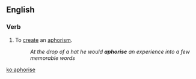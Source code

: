 ==English==

===Verb===
{{en-verb|aphoris|es}}

# To [[create]] an [[aphorism]].
#:''At the drop of a hat he would '''aphorise''' an experience into a few memorable words''

[[ko:aphorise]]